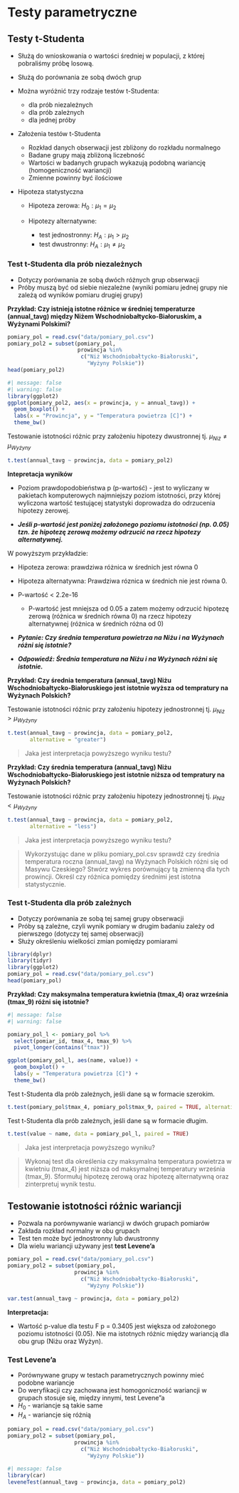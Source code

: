 # Testy parametryczne

## Testy t-Studenta

-   Służą do wnioskowania o wartości średniej w populacji, z której pobraliśmy próbę losową.

-   Służą do porównania ze sobą dwóch grup

-   Można wyróżnić trzy rodzaje testów t-Studenta:

    -   dla prób niezależnych
    -   dla prób zależnych
    -   dla jednej próby

-   Założenia testów t-Studenta

    -   Rozkład danych obserwacji jest zbliżony do rozkładu normalnego
    -   Badane grupy mają zbliżoną liczebność
    -   Wartości w badanych grupach wykazują podobną wariancję (homogeniczność wariancji)
    -   Zmienne powinny być ilościowe

-   Hipoteza statystyczna

    -   Hipoteza zerowa: $H_0 : \mu_1 = \mu_2$

    -   Hipotezy alternatywne:

        -   test jednostronny: $H_A : \mu_1 > \mu_2$
        -   test dwustronny: $H_A : \mu_1 \neq \mu_2$


### Test t-Studenta dla prób niezależnych

-   Dotyczy porównania ze sobą dwóch różnych grup obserwacji
-   Próby muszą być od siebie niezależne (wyniki pomiaru jednej grupy nie zależą od wyników pomiaru drugiej grupy)

**Przykład: Czy istnieją istotne różnice w średniej temperaturze (annual_tavg) między Niżem Wschodniobałtycko-Białoruskim, a Wyżynami Polskimi?**

```r
pomiary_pol = read.csv("data/pomiary_pol.csv")
pomiary_pol2 = subset(pomiary_pol, 
                      prowincja %in%
                       c("Niż Wschodniobałtycko-Białoruski",
                         "Wyżyny Polskie"))
head(pomiary_pol2)
```

```r
#| message: false
#| warning: false
library(ggplot2)
ggplot(pomiary_pol2, aes(x = prowincja, y = annual_tavg)) + 
  geom_boxplot() + 
  labs(x = "Prowincja", y = "Temperatura powietrza [C]") + 
  theme_bw()
```

Testowanie istotności różnic przy założeniu hipotezy dwustronnej tj. $\mu_{Niż} \neq \mu_{Wyżyny}$

```r
t.test(annual_tavg ~ prowincja, data = pomiary_pol2)
```

**Intepretacja wyników**

-   Poziom prawdopodobieństwa p (p-wartość) - jest to wyliczany w pakietach komputerowych najmniejszy poziom istotności, przy której wyliczona wartość testującej statystyki doprowadza do odrzucenia hipotezy zerowej.

-   ***Jeśli p-wartość jest poniżej założonego poziomu istotności (np. 0.05) tzn. że hipotezę zerową możemy odrzucić na rzecz hipotezy alternatywnej.***

W powyższym przykładzie:

-   Hipoteza zerowa: prawdziwa różnica w średnich jest równa 0

-   Hipoteza alternatywna: Prawdziwa róznica w średnich nie jest równa 0.

-   P-wartość \< 2.2e-16

    -   P-wartość jest mniejsza od 0.05 a zatem możemy odrzucić hipotezę zerową (różnica w średnich równa 0) na rzecz hipotezy alternatywnej (różnica w średnich różna od 0)

-   ***Pytanie: Czy średnia temperatura powietrza na Niżu i na Wyżynach różni się istotnie?***

-   ***Odpowiedź: Średnia temperatura na Niżu i na Wyżynach różni się istotnie.***

**Przykład: Czy średnia temperatura (annual_tavg) Niżu Wschodniobałtycko-Białoruskiego jest istotnie wyższa od tempratury na Wyżynach Polskich?**

Testowanie istotności różnic przy założeniu hipotezy jednostronnej tj. $\mu_{Niż} > \mu_{Wyżyny}$

```r
t.test(annual_tavg ~ prowincja, data = pomiary_pol2, 
       alternative = "greater")
```

> Jaka jest interpretacja powyższego wyniku testu?

**Przykład: Czy średnia temperatura (annual_tavg) Niżu Wschodniobałtycko-Białoruskiego jest istotnie niższa od tempratury na Wyżynach Polskich?**

Testowanie istotności różnic przy założeniu hipotezy jednostronnej tj. $\mu_{Niż} < \mu_{Wyżyny}$

```r
t.test(annual_tavg ~ prowincja, data = pomiary_pol2, 
       alternative = "less")
```

> Jaka jest interpretacja powyższego wyniku testu?

> Wykorzystując dane w pliku pomiary_pol.csv sprawdź czy średnia temperatura roczna (annual_tavg) na Wyżynach Polskich różni się od Masywu Czeskiego? Stwórz wykres porównujący tą zmienną dla tych prowincji. Określ czy różnica pomiędzy średnimi jest istotna statystycznie.

### Test t-Studenta dla prób zależnych

-   Dotyczy porównania ze sobą tej samej grupy obserwacji
-   Próby są zależne, czyli wynik pomiary w drugim badaniu zależy od pierwszego (dotyczy tej samej obserwacji)
-   Służy określeniu wielkości zmian pomiędzy pomiarami

```r
library(dplyr)
library(tidyr)
library(ggplot2)
pomiary_pol = read.csv("data/pomiary_pol.csv")
head(pomiary_pol)
```

**Przykład: Czy maksymalna temperatura kwietnia (tmax_4) oraz września (tmax_9) różni się istotnie?**

```r
#| message: false
#| warning: false

pomiary_pol_l <- pomiary_pol %>% 
  select(pomiar_id, tmax_4, tmax_9) %>% 
  pivot_longer(contains("tmax"))

ggplot(pomiary_pol_l, aes(name, value)) + 
  geom_boxplot() + 
  labs(y = "Temperatura powietrza [C]") + 
  theme_bw()
```

Test t-Studenta dla prób zależnych, jeśli dane są w formacie szerokim.

```r
t.test(pomiary_pol$tmax_4, pomiary_pol$tmax_9, paired = TRUE, alternative = "greater")
```

Test t-Studenta dla prób zależnych, jeśli dane są w formacie długim.

```r
t.test(value ~ name, data = pomiary_pol_l, paired = TRUE)
```

> Jaka jest interpretacja powyższego wyniku?

> Wykonaj test dla określenia czy maksymalna temperatura powietrza w kwietniu (tmax_4) jest niższa od maksymalnej temperatury września (tmax_9). Sformułuj hipotezę zerową oraz hipotezę alternatywną oraz zinterpretuj wynik testu.

## Testowanie istotności różnic wariancji

-   Pozwala na porównywanie wariancji w dwóch grupach pomiarów
-   Zakłada rozkład normalny w obu grupach
-   Test ten może być jednostronny lub dwustronny
-   Dla wielu wariancji używany jest **test Levene'a**

```r
pomiary_pol = read.csv("data/pomiary_pol.csv")
pomiary_pol2 = subset(pomiary_pol, 
                     prowincja %in%
                       c("Niż Wschodniobałtycko-Białoruski",
                         "Wyżyny Polskie"))
```

```r
var.test(annual_tavg ~ prowincja, data = pomiary_pol2)
```

**Interpretacja:**

-   Wartość p-value dla testu F p = 0.3405 jest większa od założonego poziomu istotności (0.05). Nie ma istotnych różnic między wariancją dla obu grup (Niżu oraz Wyżyn).

### Test Levene’a

-   Porównywane grupy w testach parametrycznych powinny mieć podobne wariancje
-   Do weryfikacji czy zachowana jest homogoniczność wariancji w grupach stosuje się, między innymi, test Levene"a
-   $H_0$ - wariancje są takie same
-   $H_A$ - wariancje się różnią

```r
pomiary_pol = read.csv("data/pomiary_pol.csv")
pomiary_pol2 = subset(pomiary_pol, 
                     prowincja %in%
                       c("Niż Wschodniobałtycko-Białoruski",
                         "Wyżyny Polskie"))
```

```r
#| message: false
library(car)
leveneTest(annual_tavg ~ prowincja, data = pomiary_pol2)
```
